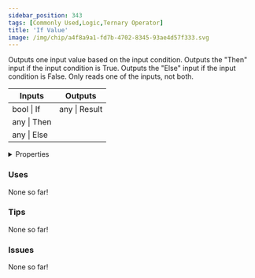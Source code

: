 ```yaml
---
sidebar_position: 343
tags: [Commonly Used,Logic,Ternary Operator]
title: 'If Value'
image: /img/chip/a4f8a9a1-fd7b-4702-8345-93ae4d57f333.svg
---
```


Outputs one input value based on the input condition. Outputs the "Then" input if the input condition is True. Outputs the "Else" input if the input condition is False. Only reads one of the inputs, not both.



<IChip uuid="a4f8a9a1-fd7b-4702-8345-93ae4d57f333"/>

<table><thead><tr><th>Inputs</th><th>Outputs</th></tr></thead><tbody><tr><td>bool | If</td><td>any | Result</td></tr><tr><td>any | Then</td><td /></tr><tr><td>any | Else</td><td /></tr></tbody></table>

<details>
  <summary>Properties</summary>
  <div>
    <div>
    <table>
      <tbody>
        <tr>
          <td>Is beta required?</td>
          <td>No</td>
        </tr>
        <tr>
          <td>Is chip a trolling risk?</td>
          <td>No</td>
        </tr>
        <tr>
          <td>Is chip a role assignment risk?</td>
          <td>No</td>
        </tr>
        <tr>
          <td>Chip UUID</td>
          <td>a4f8a9a1-fd7b-4702-8345-93ae4d57f333</td>
        </tr>
        <tr>
          <td>Room availability</td>
          <td>Available everywhere</td>
        </tr>
      </tbody>
    </table>
    </div>
  </div>
</details>

### Uses

None so far!

### Tips

None so far!

### Issues

None so far!